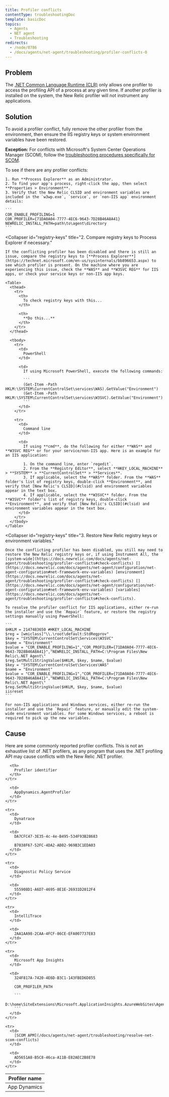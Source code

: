 ```yaml
---
title: Profiler conflicts
contentType: troubleshootingDoc
template: basicDoc
topics:
  - Agents
  - NET agent
  - Troubleshooting
redirects:
  - /node/8786
  - /docs/agents/net-agent/troubleshooting/profiler-conflicts-0
---
```


## Problem

The [.NET Common Language Runtime (CLR)](https://msdn.microsoft.com/en-us/library/bb384689.aspx) only allows one profiler to access the profiling API of a process at any given time. If another profiler is installed on the system, the New Relic profiler will not instrument any applications.

## Solution

To avoid a profiler conflict, fully remove the other profiler from the environment, then ensure the IIS registry keys or system environment variables have been restored.

**Exception:** For conflicts with Microsoft's System Center Operations Manager (SCOM), follow the [troubleshooting procedures specifically for SCOM](/docs/agents/net-agent/troubleshooting/resolve-net-scom-conflicts).

<CollapserGroup>
  <Collapser
    id="check-conflicts"
    title="1. Check for profiler conflicts."
  >
    To see if there are any profiler conflicts:

    1. Run **Process Explorer** as an Administrator.
    2. To find your app's process, right-click the app, then select **Properties > Environment**.
    3. Verify that the New Relic CLSID and environment variables are included in the `w3wp.exe`, `service`, or `non-IIS app` environment details:

    ```
    COR_ENABLE_PROFILING=1
    COR_PROFILER={71DA0A04-7777-4EC6-9643-7D28B46A8A41}
    NEWRELIC_INSTALL_PATH=path\to\agent\directory
    ```
  </Collapser>

  <Collapser
    id="registry-keys"
    title="2. Compare registry keys to Process Explorer if necessary."
  >
    If the conflicting profiler has been disabled and there is still an issue, compare the registry keys to [**Process Explorer**](https://technet.microsoft.com/en-us/sysinternals/bb896653.aspx) to see which profiler is present. On the machine where you are experiencing this issue, check the **WAS** and **W3SVC REG** for IIS apps, or check your service keys or non-IIS app keys.

    <Table>
      <thead>
        <tr>
          <th>
            To check registry keys with this...
          </th>

          <th>
            **Do this...**
          </th>
        </tr>
      </thead>

      <tbody>
        <tr>
          <td>
            PowerShell
          </td>

          <td>
            If using Microsoft PowerShell, execute the following commands:

            ```
            (Get-Item -Path HKLM:\SYSTEM\CurrentControlSet\services\WAS).GetValue("Environment")
            (Get-Item -Path HKLM:\SYSTEM\CurrentControlSet\services\W3SVC).GetValue("Environment")
            ```
          </td>
        </tr>

        <tr>
          <td>
            Command line
          </td>

          <td>
            If using **cmd**, do the following for either **WAS** and **W3SVC REG** or for your service/non-IIS app. Here is an example for an IIS application:

            1. On the command line, enter `regedit`.
            2. From the **Registry Editor**, select **HKEY_LOCAL_MACHINE** > **SYSTEM** > **CurrentControlSet** > **Services**.
            3. If applicable, select the **WAS** folder. From the **WAS** folder's list of registry keys, double-click **Environment**, and verify that [New Relic's CLSID](#clsid) and environment variables appear in the text box.
            4. If applicable, select the **W3SVC** folder. From the **W3SVC** folder's list of registry keys, double-click **Environment**, and verify that [New Relic's CLSID](#clsid) and environment variables appear in the text box.
          </td>
        </tr>
      </tbody>
    </Table>
  </Collapser>

  <Collapser
    id="registry-keys"
    title="3. Restore New Relic registry keys or environment variables."
  >
    Once the conflicting profiler has been disabled, you still may need to restore the New Relic registry keys or, if using Instrument All, the [system-wide](https://docs.newrelic.com/docs/agents/net-agent/troubleshooting/profiler-conflicts#check-conflicts) [](https://docs.newrelic.com/docs/agents/net-agent/configuration/net-agent-configuration#net-framework-env-variables) [environment](https://docs.newrelic.com/docs/agents/net-agent/troubleshooting/profiler-conflicts#check-conflicts) [](https://docs.newrelic.com/docs/agents/net-agent/configuration/net-agent-configuration#net-framework-env-variables) [variables](https://docs.newrelic.com/docs/agents/net-agent/troubleshooting/profiler-conflicts#check-conflicts).

    To resolve the profiler conflict for IIS applications, either re-run the installer and use the `Repair` feature, or restore the registry settings manually using PowerShell:

    ```
    $HKLM = 2147483650 #HKEY_LOCAL_MACHINE
    $reg = [wmiclass]"\\.\root\default:StdRegprov"
    $key = "SYSTEM\CurrentControlSet\Services\W3SVC"
    $name = "Environment"
    $value = "COR_ENABLE_PROFILING=1","COR_PROFILER={71DA0A04-7777-4EC6-9643-7D28B46A8A41}","NEWRELIC_INSTALL_PATH=C:\Program Files\New Relic\.NET Agent\"
    $reg.SetMultiStringValue($HKLM, $key, $name, $value)
    $key = "SYSTEM\CurrentControlSet\Services\WAS"
    $name = "Environment"
    $value = "COR_ENABLE_PROFILING=1","COR_PROFILER={71DA0A04-7777-4EC6-9643-7D28B46A8A41}","NEWRELIC_INSTALL_PATH=C:\Program Files\New Relic\.NET Agent\"
    $reg.SetMultiStringValue($HKLM, $key, $name, $value)
    iisreset
    ```

    For non-IIS applications and Windows services, either re-run the installer and use the `Repair` feature, or manually edit the system-wide environment variables. For some Windows services, a reboot is required to pick up the new variables.
  </Collapser>
</CollapserGroup>

## Cause

Here are some commonly reported profiler conflicts. This is not an exhaustive list of .NET profilers, as any program that uses the .NET profiling API may cause conflicts with the New Relic .NET profiler.

<Table>
  <thead>
    <tr>
      <th style={{ width: "200px" }}>
        Profiler name
      </th>

      <th>
        Profiler identifier
      </th>
    </tr>
  </thead>

  <tbody>
    <tr>
      <td>
        App Dynamics
      </td>

      <td>
        AppDynamics.AgentProfiler
      </td>
    </tr>

    <tr>
      <td>
        Dynatrace
      </td>

      <td>
        DA7CFC47-3E35-4c-4e-B495-534F93B28683

        B7038F67-52FC-4DA2-AB02-969B3C1EDA03
      </td>
    </tr>

    <tr>
      <td>
        Diagnostic Policy Service
      </td>

      <td>
        555908D1-A6D7-4695-8E1E-26931D2012F4
      </td>
    </tr>

    <tr>
      <td>
        IntelliTrace
      </td>

      <td>
        2AA1AA98-2CAA-4FCF-86CE-EFA007737E83
      </td>
    </tr>

    <tr>
      <td>
        Microsoft App Insights
      </td>

      <td>
        324F817A-7420-4E6D-B3C1-143FBED6D855

        COR_PROFILER_PATH

        ```
        D:\home\SiteExtensions\Microsoft.ApplicationInsights.AzureWebSites\Agent\MicrosoftInstrumentationEngine.dll
        ```
      </td>
    </tr>

    <tr>
      <td>
        [SCOM APM](/docs/agents/net-agent/troubleshooting/resolve-net-scom-conflicts)
      </td>

      <td>
        AD5651A8-B5C8-46ca-A11B-E82AEC2B8E78
      </td>
    </tr>
  </tbody>
</Table>
